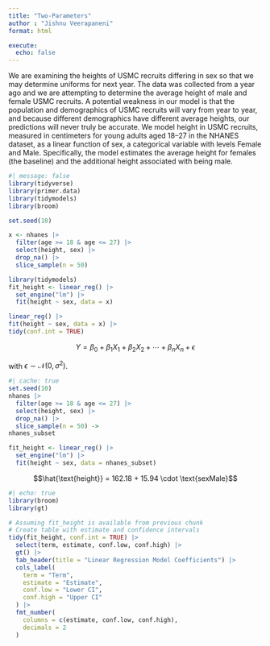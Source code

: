 ```yaml
---
title: "Two-Parameters"
author : "Jishnu Veerapaneni"
format: html

execute: 
  echo: false
---
```


We are examining the heights of USMC recruits differing in sex so that we may determine uniforms for next year. The data was collected from a year ago and we are attempting to determine the average height of male and female USMC recruits. A potential weakness in our model is that the population and demographics of USMC recruits will vary from year to year, and because different demographics have different average heights, our predictions will never truly be accurate. We model height in USMC recruits, measured in centimeters for young adults aged 18–27 in the NHANES dataset, as a linear function of sex, a categorical variable with levels Female and Male. Specifically, the model estimates the average height for females (the baseline) and the additional height associated with being male.




```r
#| message: false
library(tidyverse)
library(primer.data)
library(tidymodels)
library(broom)
```


```r
set.seed(10)

x <- nhanes |>
  filter(age >= 18 & age <= 27) |>
  select(height, sex) |>
  drop_na() |>
  slice_sample(n = 50) 

```


```r
library(tidymodels)
fit_height <- linear_reg() |> 
  set_engine("lm") |> 
  fit(height ~ sex, data = x)


```


```r
linear_reg() |>
fit(height ~ sex, data = x) |>
tidy(conf.int = TRUE)
```

$$Y = \beta_0 + \beta_1 X_1 + \beta_2 X_2 + \cdots + \beta_n X_n + \epsilon$$

with $\epsilon \sim \mathcal{N}(0, \sigma^2)$.


```r
#| cache: true
set.seed(10)
nhanes |> 
  filter(age >= 18 & age <= 27) |> 
  select(height, sex) |> 
  drop_na() |> 
  slice_sample(n = 50) ->
nhanes_subset

fit_height <- linear_reg() |> 
  set_engine("lm") |> 
  fit(height ~ sex, data = nhanes_subset)

```
$$\hat{\text{height}} = 162.18 + 15.94 \cdot \text{sexMale}$$

```r

#| echo: true
library(broom)
library(gt)

# Assuming fit_height is available from previous chunk
# Create table with estimate and confidence intervals
tidy(fit_height, conf.int = TRUE) |> 
  select(term, estimate, conf.low, conf.high) |> 
  gt() |> 
  tab_header(title = "Linear Regression Model Coefficients") |> 
  cols_label(
    term = "Term",
    estimate = "Estimate",
    conf.low = "Lower CI",
    conf.high = "Upper CI"
  ) |> 
  fmt_number(
    columns = c(estimate, conf.low, conf.high),
    decimals = 2
  )


```

